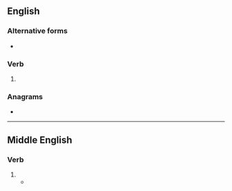 ==English==

===Alternative forms===
* {{l|en|seyde}}

===Verb===
{{head|en|verb form}}

# {{obsolete spelling of|en|said}}

===Anagrams===
* {{anagrams|en|a=adesy|Dayes|Dayse|Eadys|Sayed|Syeda|dayes|sayed|yeads}}

----

==Middle English==

===Verb===
{{head|enm|verb form}}

# {{alternative form of|enm|seide}}
#* {{RQ:Malory Le Morte Darthur|book=VII|chapter=octauum|leaf=112|verso=yes|page=224|lines=14–15|passage=Thenne ſhalle he deye '''ſayde''' Beaumayns}}
